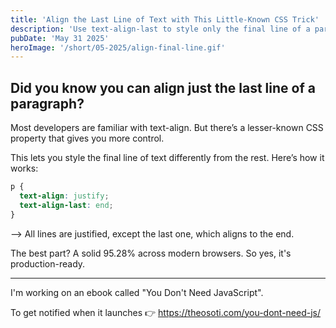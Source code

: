 ```yaml
---
title: 'Align the Last Line of Text with This Little-Known CSS Trick'
description: 'Use text-align-last to style only the final line of a paragraph—combine it with justified text for elegant layouts, supported by 95% of browsers.'
pubDate: 'May 31 2025'
heroImage: '/short/05-2025/align-final-line.gif'
---
```



<Picture
  src="/short/05-2025/align-final-line.gif"
  alt="Justified paragraph with the last line aligned right using the CSS text-align-last property."
  width="400"
  height="600"
  style="margin: 2em auto 1em auto; display: block; border: 4px solid var(--border)"
  format="webp"
/>

## Did you know you can align just the last line of a paragraph?

Most developers are familiar with text-align.
But there’s a lesser-known CSS property that gives you more control.

This lets you style the final line of text differently from the rest.
Here’s how it works:

```css
p {
  text-align: justify;
  text-align-last: end;
}
```

—> All lines are justified, except the last one, which aligns to the end.

The best part?
A solid 95.28% across modern browsers.
So yes, it's production-ready.

---

I'm working on an ebook called "You Don't Need JavaScript".

To get notified when it launches 👉 https://theosoti.com/you-dont-need-js/
